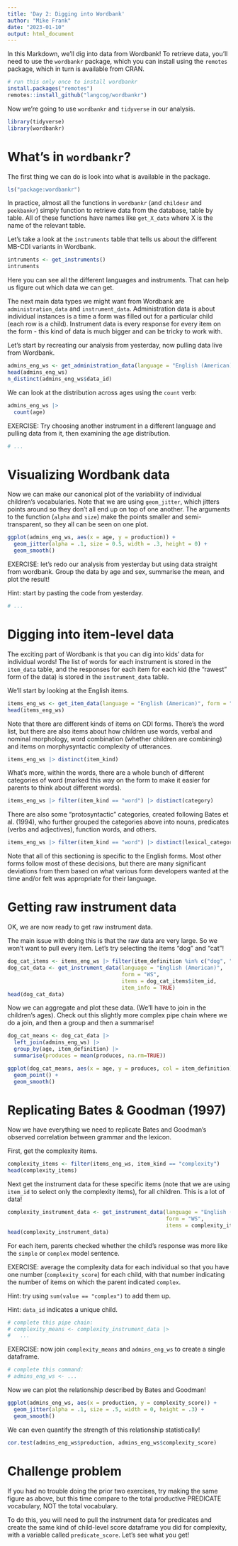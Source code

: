```yaml
---
title: 'Day 2: Digging into Wordbank'
author: "Mike Frank"
date: "2023-01-10"
output: html_document
---
```


In this Markdown, we'll dig into data from Wordbank! To retrieve data, you'll need to use the `wordbankr` package, which you can install using the `remotes` package, which in turn is available from CRAN. 

```r
# run this only once to install wordbankr
install.packages("remotes")
remotes::install_github("langcog/wordbankr")
```
Now we're going to use `wordbankr` and `tidyverse` in our analysis. 

```r
library(tidyverse)
library(wordbankr)
```

# What's in `wordbankr`?

The first thing we can do is look into what is available in the package. 

```r
ls("package:wordbankr")
```
In practice, almost all the functions in `wordbankr` (and `childesr` and `peekbankr`) simply function to retrieve data from the database, table by table. All of these functions have names like `get_X_data` where X is the name of the relevant table. 

Let's take a look at the `instruments` table that tells us about the different MB-CDI variants in Wordbank. 

```r
intruments <- get_instruments()
intruments
```

Here you can see all the different languages and instruments. That can help us figure out which data we can get. 

The next main data types we might want from Wordbank are `administration_data` and `instrument_data`. Administration data is about individual instances is a time a form was filled out for a particular child (each row is a child). Instrument data is every response for every item on the form - this kind of data is much bigger and can be tricky to work with. 

Let's start by recreating our analysis from yesterday, now pulling data live from Wordbank. 

```r
admins_eng_ws <- get_administration_data(language = "English (American)", form = "WS")
head(admins_eng_ws)
n_distinct(admins_eng_ws$data_id)
```

We can look at the distribution across ages using the `count` verb:

```r
admins_eng_ws |> 
  count(age)
```

EXERCISE: Try choosing another instrument in a different language and pulling data from it, then examining the age distribution.

```r
# ...
```

# Visualizing Wordbank data

Now we can make our canonical plot of the variability of individual children's vocabularies. Note that we are using `geom_jitter`, which jitters points around so they don't all end up on top of one another. The arguments to the function (`alpha` and `size`) make the points smaller and semi-transparent, so they all can be seen on one plot. 

```r
ggplot(admins_eng_ws, aes(x = age, y = production)) +
  geom_jitter(alpha = .1, size = 0.5, width = .3, height = 0) +
  geom_smooth()
```


EXERCISE: let's redo our analysis from yesterday but using data straight from wordbank. Group the data by age and sex, summarise the mean, and plot the result!

Hint: start by pasting the code from yesterday.

```r
# ...
```

# Digging into item-level data

The exciting part of Wordbank is that you can dig into kids' data for individual words! The list of words for each instrument is stored in the `item_data` table, and the responses for each item for each kid (the "rawest" form of the data) is stored in the `instrument_data` table. 

We'll start by looking at the English items. 

```r
items_eng_ws <- get_item_data(language = "English (American)", form = "WS")
head(items_eng_ws)
```

Note that there are different kinds of items on CDI forms. There's the word list, but there are also items about how children use words, verbal and nominal morphology, word combination (whether children are combining) and items on morphysyntactic complexity of utterances. 

```r
items_eng_ws |> distinct(item_kind)
```
What's more, within the words, there are a whole bunch of different categories of word (marked this way on the form to make it easier for parents to think about different words). 

```r
items_eng_ws |> filter(item_kind == "word") |> distinct(category)
```

There are also some "protosyntactic" categories, created following Bates et al. (1994), who further grouped the categories above into nouns, predicates (verbs and adjectives), function words, and others. 

```r
items_eng_ws |> filter(item_kind == "word") |> distinct(lexical_category)
```

Note that all of this sectioning is specific to the English forms. Most other forms follow most of these decisions, but there are many significant deviations from them based on what various form developers wanted at the time and/or felt was appropriate for their language. 

# Getting raw instrument data

OK, we are now ready to get raw instrument data. 

The main issue with doing this is that the raw data are very large. So we won't want to pull every item. Let's try selecting the items "dog" and "cat"!


```r
dog_cat_items <- items_eng_ws |> filter(item_definition %in% c("dog", "cat"))
dog_cat_data <- get_instrument_data(language = "English (American)", 
                                    form = "WS", 
                                    items = dog_cat_items$item_id, 
                                    item_info = TRUE)
head(dog_cat_data)
```

Now we can aggregate and plot these data. (We'll have to join in the children's ages). Check out this slightly more complex pipe chain where we do a join, and then a group and then a summarise!

```r
dog_cat_means <- dog_cat_data |>
  left_join(admins_eng_ws) |>
  group_by(age, item_definition) |>
  summarise(produces = mean(produces, na.rm=TRUE))

ggplot(dog_cat_means, aes(x = age, y = produces, col = item_definition)) +
  geom_point() + 
  geom_smooth() 
```


# Replicating Bates & Goodman (1997)

Now we have everything we need to replicate Bates and Goodman's observed correlation between grammar and the lexicon. 

First, get the complexity items. 

```r
complexity_items <- filter(items_eng_ws, item_kind == "complexity") 
head(complexity_items)
```
Next get the instrument data for these specific items (note that we are using `item_id` to select only the complexity items), for all children. This is a lot of data! 

```r
complexity_instrument_data <- get_instrument_data(language = "English (American)", 
                                                  form = "WS", 
                                                  items = complexity_items$item_id)
head(complexity_instrument_data)                                          
```

For each item, parents checked whether the child's response was more like the `simple` or `complex` model sentence. 

EXERCISE: average the complexity data for each individual so that you have one number (`complexity_score`) for each child, with that number indicating the number of items on which the parent indicated `complex`. 

Hint: try using `sum(value == "complex")` to add them up. 

Hint: `data_id` indicates a unique child.

```r
# complete this pipe chain:
# complexity_means <- complexity_instrument_data |>
#   ...
```

EXERCISE: now join `complexity_means` and `admins_eng_ws` to create a single dataframe.

```r
# complete this command:
# admins_eng_ws <- ...
```

Now we can plot the relationship described by Bates and Goodman!

```r
ggplot(admins_eng_ws, aes(x = production, y = complexity_score)) + 
  geom_jitter(alpha = .1, size = .5, width = 0, height = .3) + 
  geom_smooth()
```
We can even quantify the strength of this relationship statistically!

```r
cor.test(admins_eng_ws$production, admins_eng_ws$complexity_score)
```

# Challenge problem

If you had no trouble doing the prior two exercises, try making the same figure as above, but this time compare to the total productive PREDICATE vocabulary, NOT the total vocabulary. 

To do this, you will need to pull the instrument data for predicates and create the same kind of child-level score dataframe you did for complexity, with a variable called `predicate_score`. Let's see what you get!


